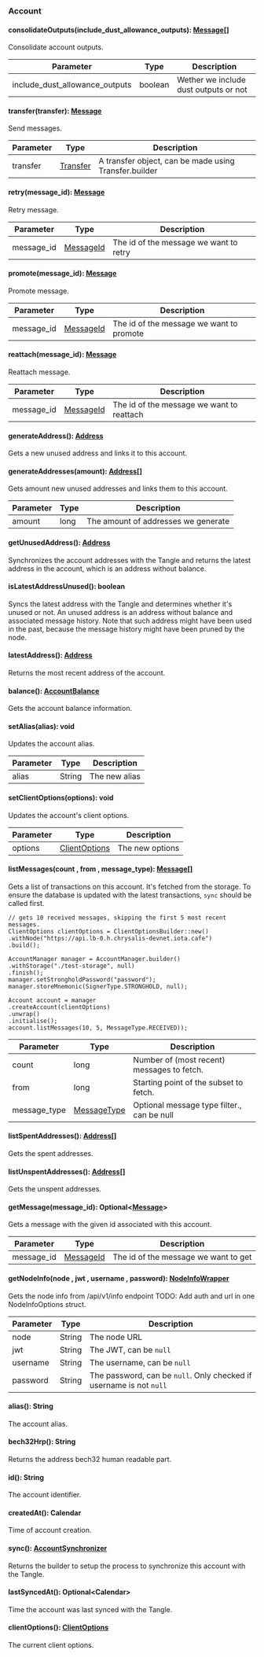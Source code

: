 ### Account


#### consolidateOutputs(include_dust_allowance_outputs): [Message[]](#message)

Consolidate account outputs.

| Parameter       | Type |  Description |
| --------------- | -------- | -------- |
| include_dust_allowance_outputs | boolean |  Wether we include dust outputs or not |

#### transfer(transfer): [Message](#message)

Send messages.

| Parameter       | Type |  Description |
| --------------- | -------- | -------- |
| transfer | [Transfer](#transfer) |  A transfer object, can be made using Transfer.builder |

#### retry(message_id): [Message](#message)

Retry message.

| Parameter       | Type |  Description |
| --------------- | -------- | -------- |
| message_id | [MessageId](#messageid) |  The id of the message we want to retry |

#### promote(message_id): [Message](#message)

Promote message.

| Parameter       | Type |  Description |
| --------------- | -------- | -------- |
| message_id | [MessageId](#messageid) |  The id of the message we want to promote |

#### reattach(message_id): [Message](#message)

Reattach message.

| Parameter       | Type |  Description |
| --------------- | -------- | -------- |
| message_id | [MessageId](#messageid) |  The id of the message we want to reattach |

#### generateAddress(): [Address](#address)

Gets a new unused address and links it to this account.

#### generateAddresses(amount): [Address[]](#address)

Gets amount new unused addresses and links them to this account.

| Parameter       | Type |  Description |
| --------------- | -------- | -------- |
| amount | long |  The amount of addresses we generate |

#### getUnusedAddress(): [Address](#address)

Synchronizes the account addresses with the Tangle and returns the latest address in the account,
 which is an address without balance.

#### isLatestAddressUnused(): boolean

Syncs the latest address with the Tangle and determines whether it's unused or not.
 An unused address is an address without balance and associated message history.
 Note that such address might have been used in the past, because the message history might have been pruned by
 the node.

#### latestAddress(): [Address](#address)

Returns the most recent address of the account.

#### balance(): [AccountBalance](#accountbalance)

Gets the account balance information.

#### setAlias(alias): void

Updates the account alias.

| Parameter       | Type |  Description |
| --------------- | -------- | -------- |
| alias | String |  The new alias |

#### setClientOptions(options): void

Updates the account's client options.

| Parameter       | Type |  Description |
| --------------- | -------- | -------- |
| options | [ClientOptions](#clientoptions) |  The new options |

#### listMessages(count , from , message_type): [Message[]](#message)

Gets a list of transactions on this account.
 It's fetched from the storage. To ensure the database is updated with the latest transactions,
 `sync` should be called first.
 
 ```
 // gets 10 received messages, skipping the first 5 most recent messages.
 ClientOptions clientOptions = ClientOptionsBuilder::new()
 .withNode("https://api.lb-0.h.chrysalis-devnet.iota.cafe")
 .build();
 
 AccountManager manager = AccountManager.builder()
 .withStorage("./test-storage", null)
 .finish();
 manager.setStrongholdPassword("password");
 manager.storeMnemonic(SignerType.STRONGHOLD, null);
 
 Account account = manager
 .createAccount(clientOptions)
 .unwrap()
 .initialise();
 account.listMessages(10, 5, MessageType.RECEIVED));
 ```

| Parameter       | Type |  Description |
| --------------- | -------- | -------- |
| count | long |  Number of (most recent) messages to fetch. |
| from | long |  Starting point of the subset to fetch. |
| message_type | [MessageType](#messagetype) |  Optional message type filter., can be null |

#### listSpentAddresses(): [Address[]](#address)

Gets the spent addresses.

#### listUnspentAddresses(): [Address[]](#address)

Gets the unspent addresses.

#### getMessage(message_id): Optional&lt;[Message](org/iota/wallet/Message.java)&gt;

Gets a message with the given id associated with this account.

| Parameter       | Type |  Description |
| --------------- | -------- | -------- |
| message_id | [MessageId](#messageid) |  The id of the message we want to get |

#### getNodeInfo(node , jwt , username , password): [NodeInfoWrapper](#nodeinfowrapper)

Gets the node info from /api/v1/info endpoint
 TODO: Add auth and url in one NodeInfoOptions struct.

| Parameter       | Type |  Description |
| --------------- | -------- | -------- |
| node | String |  The node URL |
| jwt | String |  The JWT, can be `null` |
| username | String |  The username, can be `null` |
| password | String |  The password, can be `null`. Only checked if username is not `null` |

#### alias(): String

The account alias.

#### bech32Hrp(): String

Returns the address bech32 human readable part.

#### id(): String

The account identifier.

#### createdAt(): Calendar

Time of account creation.

#### sync(): [AccountSynchronizer](#accountsynchronizer)

Returns the builder to setup the process to synchronize this account with the Tangle.

#### lastSyncedAt(): Optional&lt;Calendar&gt;

Time the account was last synced with the Tangle.

#### clientOptions(): [ClientOptions](#clientoptions)

The current client options.
